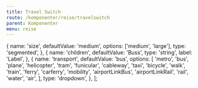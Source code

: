 ```yaml
---
title: Travel Switch
route: /komponenter/reise/travelswitch
parent: Komponenter
menu: reise
---
```


  {
    name: 'size',
    defaultValue: 'medium',
    options: ['medium', 'large'],
    type: 'segmented',
  },
  {
    name: 'children',
    defaultValue: 'Buss',
    type: 'string',
    label: 'Label',
  },
  {
    name: 'transport',
    defaultValue: 'bus',
    options: [
      'metro',
      'bus',
      'plane',
      'helicopter',
      'tram',
      'funicular',
      'cableway',
      'taxi',
      'bicycle',
      'walk',
      'train',
      'ferry',
      'carferry',
      'mobility',
      'airportLinkBus',
      'airportLinkRail',
      'rail',
      'water',
      'air',
    ],
    type: 'dropdown',
  },
];